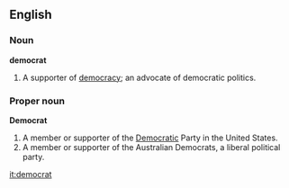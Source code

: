 ==English==

===Noun===
'''democrat'''
# A supporter of [[democracy]]; an advocate of democratic politics.

===Proper noun===
'''Democrat'''
# A member or supporter of the [[Democratic]] Party in the United States.
# A member or supporter of the Australian Democrats, a liberal political party.

[[it:democrat]]